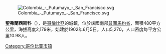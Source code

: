 [[Image:Colombia_-_Putumayo_-_San_Francisco.svg|right]]

'''聖弗蘭西斯科'''（{{lang-es|San Francisco}}），是[[哥倫比亞|哥倫比亞]]的城鎮，位於該國南部[[普圖馬約省|普圖馬約省]]，面積480平方公里，海拔高度2,179米，始建於1902年6月5日，人口5,270，人口密度每平方公里10.98人。

{{coord|1|10|29|N|76|52|47|W|display=title|region:CO_type:city_source:GNS-enwiki}}

{{Colombia-geo-stub}}
[[Category:哥伦比亚市镇|Category:哥伦比亚市镇]]